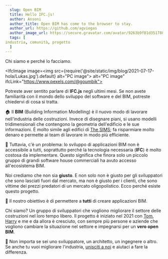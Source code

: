 ```yaml
---
  slug: Open BIM
  title: Hello IFC.js!
  author: Ansoni
  author_title: Open BIM has come to the browser to stay.
  author_url: https://github.com/agviegas
  author_image_url: https://secure.gravatar.com/avatar/9263b9f81d351788e46bc64000c03cb6
  tags: [
industria, comunità, progetto
  ]
---
```


Chi siamo e perché lo facciamo.

<!--truncate-->


<IfcImage image=<img src={require('@site/static/img/blog/2021-07-17-hola/Lukas.jpg').default} alt="PC image"></img>
   alt="PC image" ifcLink="https://www.pexels.com/@goumbik"></IfcImage>

Potreste aver sentito parlare di **IFC.js** negli ultimi mesi. Se non avete familiarità con il mondo dello sviluppo del software e del BIM, potreste chiedervi di cosa si tratta.

  🏠
Il **BIM** (Building Information Modelling) è il nuovo modo di lavorare nell'industria delle costruzioni. Invece di disegnare piani, si usano modelli tridimensionali che contengono la geometria dell'edificio e le sue informazioni. È molto simile agli edifici di [The SIMS](https://www.ea.com/games/the-sims); fa risparmiare molto denaro e permette ai team di lavorare in modo più efficiente.

  💸
Tuttavia, c'è un problema: lo sviluppo di applicazioni BIM non è accessibile a tutti, soprattutto perché la tecnologia necessaria (**IFC**) è molto costosa da implementare. Questo significa che finora solo un piccolo gruppo di grandi software house commerciali ha avuto accesso all'ecosistema BIM.

Noi crediamo che non sia **giusto**. E non solo non è giusto per gli sviluppatori che sono lasciati fuori dal mercato, ma non è giusto per i clienti, che sono vittime dei prezzi predatori di un mercato oligopolistico. Ecco perché esiste questo progetto.

  <IfcCard>
  🤝
Il nostro obiettivo è di permettere a <b>tutti</b> di creare applicazioni BIM.
  </IfcCard>

Chi siamo? Un gruppo di sviluppatori che vogliono migliorare il settore delle costruzioni nel loro tempo libero. Il progetto è iniziato nel 2021 con [Tom](https://github.com/tomvandig), [Harry](https://github.com/harrycollin) e me e da allora è cresciuto, con sempre più persone e aziende che vogliono cambiare la situazione nel settore e impegnarsi per un **vero open BIM**.

  🚀
Non importa se sei uno sviluppatore, un architetto, un ingegnere o altro. Se anche tu vuoi migliorare l'industria, [unisciti a noi](https://discord.gg/FXfyR4XrKT) e aiutaci a fare la differenza.

